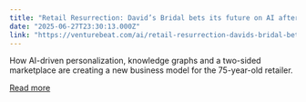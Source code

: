 ```yaml
---
title: "Retail Resurrection: David’s Bridal bets its future on AI after double bankruptcy"
date: "2025-06-27T23:30:13.000Z"
link: "https://venturebeat.com/ai/retail-resurrection-davids-bridal-bets-its-future-on-ai-after-double-bankruptcy/"
---
```


How AI-driven personalization, knowledge graphs and a two-sided marketplace are creating a new business model for the 75-year-old retailer.

[Read more](https://venturebeat.com/ai/retail-resurrection-davids-bridal-bets-its-future-on-ai-after-double-bankruptcy/)
